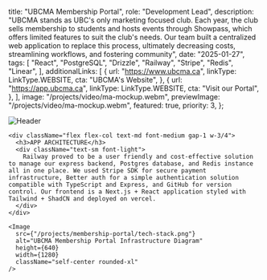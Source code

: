 
  title: "UBCMA Membership Portal",
  role: "Development Lead",
  description:
    "UBCMA stands as UBC's only marketing focused club. Each year, the club sells membership to students and hosts events through Showpass, which offers limited features to suit the club's needs.  Our team built a centralized web application to replace this process, ultimately decreasing costs, streamlining workflows, and fostering community",
  date: "2025-01-27",
  tags: [
    "React",
    "PostgreSQL",
    "Drizzle",
    "Railway",
    "Stripe",
    "Redis",
    "Linear",
  ],
  additionalLinks: [
    {
      url: "https://www.ubcma.ca",
      linkType: LinkType.WEBSITE,
      cta: "UBCMA's Website",
    },
    {
      url: "https://app.ubcma.ca",
      linkType: LinkType.WEBSITE,
      cta: "Visit our Portal",
    },
  ],
  image: "/projects/video/ma-mockup.webm",
  previewImage: "/projects/video/ma-mockup.webm",
  featured: true,
   priority: 3,
};

<div className="space-y-16 md:space-y-24">

<SectionColumns
  h1="PROJECT OVERVIEW"
  h2="CORE OBJECTIVES"
  body1="The UBCMA Membership Portal is a centralized platform designed to
      manage the lifecycle of a student’s membership in the club. From event
      registration and ticketing to alumni networking and job listings, the
      portal empowers both members and club executives with intuitive,
      role-based tools."
  body2="Our primary goal was to provide a seamless experience for students to feel
      like a member of a community, and to help our internal exec team make
      data-driven decisions. We facilitated this by offering exclusive access to
      events, opportunities, and perks such as discounts and private job
      postings. We built out an admin dashboard that ran queries on our database
      and displayed insightful revenue and demographic data for our execs on a
      dashboard."
/>

<div className="-mx-6 lg:-mx-24 w-screen h-96 bg-clip-border">
  <Image
    src="/img/ma/ma-banner.jpg"
    width={2000}
    height={500}
    className="self-center w-full h-full object-cover"
    alt="Header"
  />
</div>

  <div className="grid grid-cols-1 md:grid-cols-2 gap-8">

    <div className="flex flex-col text-md font-medium gap-1 w-3/4">
      <h3>APP ARCHITECTURE</h3>
      <div className="text-sm font-light">
        Railway proved to be a user friendly and cost-effective solution to manage our express backend, Postgres database, and Redis instance all in one place. We used Stripe SDK for secure payment infrastructure, Better auth for a simple authentication solution compatible with TypeScript and Express, and GitHub for version control. Our frontend is a Next.js + React application styled with Tailwind + ShadCN and deployed on vercel.
      </div>
    </div>

    <Image
      src={"/projects/membership-portal/tech-stack.png"}
      alt="UBCMA Membership Portal Infrastructure Diagram"
      height={640}
      width={1280}
      className="self-center rounded-xl"
    />

  </div>

<DynamicSectionHeader sections={maSections} />

</div>
